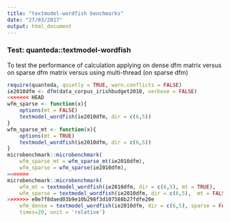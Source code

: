 ```yaml
---
title: "textmodel-wordfish benchmarks"
date: "27/03/2017"
output: html_document
---
```


### Test: quanteda::textmodel-wordfish 

To test the performance of calculation applying on dense dfm matrix versus on sparse dfm matrix versus using multi-thread (on sparse dfm)

```r
require(quanteda, quietly = TRUE, warn.conflicts = FALSE)
ie2010dfm <- dfm(data_corpus_irishbudget2010, verbose = FALSE)
<<<<<<< HEAD
wfm_sparse <- function(x){
    options(mt = FALSE)
    textmodel_wordfish(ie2010dfm, dir = c(6,5))
}
wfm_sparse_mt <- function(x){
    options(mt = TRUE)
    textmodel_wordfish(ie2010dfm, dir = c(6,5))
}
microbenchmark::microbenchmark(
    wfm_sparse_mt = wfm_sparse_mt(ie2010dfm), 
    wfm_sparse = wfm_sparse(ie2010dfm),
=======
microbenchmark::microbenchmark(
    wfm_mt = textmodel_wordfish(ie2010dfm, dir = c(6,5), mt = TRUE), 
    wfm_sparse = textmodel_wordfish(ie2010dfm, dir = c(6,5),  mt = FALSE), 
>>>>>>> e0e7f8daed03b9e10b298f3d107588b27fdfe20e
    wfm_dense = textmodel_wordfish(ie2010dfm, dir = c(6,5), sparse = FALSE),
    times=20, unit = 'relative')
```

